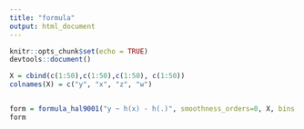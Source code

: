```yaml
---
title: "formula"
output: html_document
---
```


```r
knitr::opts_chunk$set(echo = TRUE)
devtools::document()
```




```r

X = cbind(c(1:50),c(1:50),c(1:50), c(1:50))
colnames(X) = c("y", "x", "z", "w")


form = formula_hal9001("y ~ h(x) - h(.)", smoothness_orders=0, X, bins = 4, exclusive_dot = F, generate_lower_degrees = F)
form

```



